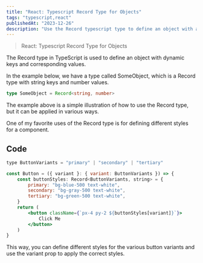 ```yaml
---
title: "React: Typescript Record Type for Objects"
tags: "typescript,react"
publishedAt: "2023-12-26"
description: "Use the Record typescript type to define an object with a dynamic key and value."
---
```


> React: Typescript Record Type for Objects

The Record type in TypeScript is used to define an object with dynamic keys and corresponding values.

In the example below, we have a type called SomeObject, which is a Record type with string keys and number values.

```ts
type SomeObject = Record<string, number>
```

The example above is a simple illustration of how to use the Record type, but it can be applied in various ways.

One of my favorite uses of the Record type is for defining different styles for a component.

## Code

```jsx
type ButtonVariants = "primary" | "secondary" | "tertiary"

const Button = ({ variant }: { variant: ButtonVariants }) => {
    const buttonStyles: Record<ButtonVariants, string> = {
        primary: "bg-blue-500 text-white",
        secondary: "bg-gray-500 text-white",
        tertiary: "bg-green-500 text-white",
    }
    return (
        <button className={`px-4 py-2 ${buttonStyles[variant]}`}>
            Click Me
        </button>
    )
}
```

This way, you can define different styles for the various button variants and use the variant prop to apply the correct styles.
